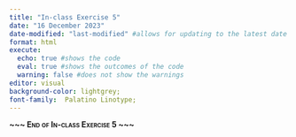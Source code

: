 ```yaml
---
title: "In-class Exercise 5"
date: "16 December 2023"
date-modified: "last-modified" #allows for updating to the latest date
format: html
execute: 
  echo: true #shows the code
  eval: true #shows the outcomes of the code
  warning: false #does not show the warnings
editor: visual
background-color: lightgrey;
font-family:  Palatino Linotype;
---
```


[**\~\~\~ End of In-class Exercise 5 \~\~\~**]{.smallcaps}
